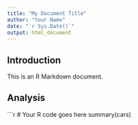 ```yaml
---
title: "My Document Title"
author: "Your Name"
date: "`r Sys.Date()`"
output: html_document
---
```


## Introduction

This is an R Markdown document.

## Analysis

```r
# Your R code goes here
summary(cars)
